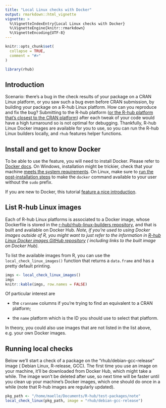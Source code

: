 ```yaml
---
title: "Local Linux checks with Docker"
output: rmarkdown::html_vignette
vignette: >
  %\VignetteIndexEntry{Local Linux checks with Docker}
  %\VignetteEngine{knitr::rmarkdown}
  %\VignetteEncoding{UTF-8}
---
```


```r
knitr::opts_chunk$set(
  collapse = TRUE,
  comment = "#>"
)
```

```r
library(rhub)
```

## Introduction

Scenario: there's a bug in the check results of your package on a CRAN Linux
platform, or you saw such a bug even before CRAN submission, by building your
 package on a R-hub Linux platform. How can you reproduce and fix the bug? 
 Submitting to the R-hub platform ([or the R-hub platform that's closest to the CRAN platform](https://docs.r-hub.io/#rhub-cran-platforms)) after each tweak of 
your code would have a high turnaround so is not optimal for debugging. 
Thankfully, R-hub Linux Docker images are available for you to use, so you
can run the R-hub Linux builders locally, and `rhub` features helper functions.

## Install and get to know Docker

To be able to use the feature, you will need to install Docker. Please refer 
to [Docker docs](https://docs.docker.com/install/). On Windows, installation 
might be trickier, check that your machine [meets the system requirements](https://docs.docker.com/docker-for-windows/install/#what-to-know-before-you-install). On Linux, make sure to [run the post-installation steps](https://docs.docker.com/install/linux/linux-postinstall/) to make the 
`docker` command available to your user without the `sudo` prefix.

If you are new to Docker, this tutorial [feature a nice introduction](https://ropenscilabs.github.io/r-docker-tutorial/01-what-and-why.html).

## List R-hub Linux images

Each of R-hub Linux platforms is associated to a Docker image, whose Dockerfile 
is stored in the [r-hub/rhub-linux-builders repository](https://github.com/r-hub/rhub-linux-builders#rhub-linux-builders), and that is built and 
available on Docker Hub. _Note, if you're used to using Docker images outside of R, you might want to 
just refer to the information in [R-hub Linux Docker images GitHub repository](https://github.com/r-hub/rhub-linux-builders#rhub-linux-builders) (
including links to the built image on Docker Hub)._

To list the available images from R, you can use the `local_check_linux_images()` 
function that returns a `data.frame` and has a pretty default printing.

```r
imgs <- local_check_linux_images()
imgs
knitr::kable(imgs, row.names = FALSE)
```

Of particular interest are

* the `cranname` columns if you're trying to find an equivalent to a CRAN platform;

* the `name` platform which is the ID you should use to select that platform.

In theory, you could also use images that are not listed in the list above, 
e.g. your own Docker images.

## Running local checks

Below we'll start a check of a package on the "rhub/debian-gcc-release" image (
Debian Linux, R-release, GCC). The first time you use an image on your machine, it'll be downloaded from Docker Hub, which might take a while. The image won't be deleted 
after use, so next time will be faster until you clean up your machine's 
Docker images, which one should do once in a while (note that R-hub images 
are regularly updated).

```r
pkg_path <- "/home/maelle/Documents/R-hub/test-packages/note"
local_check_linux(pkg_path, image = "rhub/debian-gcc-release")
```